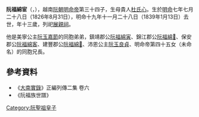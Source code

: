 '''阮福綿宦'''（{{vie|v='''Nguyễn Phúc Miên Hoan'''|hn=阮福綿宦}}，{{bd|1826年|8月31日|1839年|1月13日|catIdx=N阮}}），越南[[阮朝|阮朝]][[明命帝|明命帝]]第三十四子，生母貴人[[杜氏心|杜氏心]]。生於[[明命|明命]]七年七月二十八日（1826年8月31日），明命十九年十一月二十八日（1839年1月13日）去世，年十三歲，列祀[[展親祠|展親祠]]。

他是美寧公主[[阮玉嘉節|阮玉嘉節]]的同胞弟弟，鎮靖郡公[[阮福綿寅|阮福綿寅]]、錦江郡公[[阮福綿𡩄|阮福綿𡩄]]、保安郡公[[阮福綿客|阮福綿客]]、建豐郡公[[阮福綿𡧽|阮福綿𡧽]]、沛恩公主[[阮玉良貞|阮玉良貞]]、明命帝第四十五女（未命名）的同胞兄長。

==參考資料==
*《[[大南實錄|大南實錄]]》正編列傳二集 卷六
*《阮福族世譜》
{{阮聖祖子女}}
[[Category:阮聖祖皇子|Category:阮聖祖皇子]]